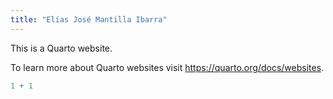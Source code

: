 ```yaml
---
title: "Elías José Mantilla Ibarra"
---
```


This is a Quarto website.

To learn more about Quarto websites visit <https://quarto.org/docs/websites>.

```r
1 + 1
```
